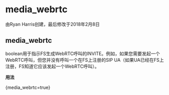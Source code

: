 # media_webrtc 

由Ryan Harris创建，最后修改于2018年2月8日

## media_webrtc

boolean用于指示FS生成WebRTC呼叫的INVITE。例如，如果您需要发起一个WebRTC呼叫，但您并没有呼叫一个在FS上注册的SIP UA（如果UA已经在FS上注册，FS知道它应该发起一个WebRTC呼叫）。

**用法**

{media\_webrtc=true}
